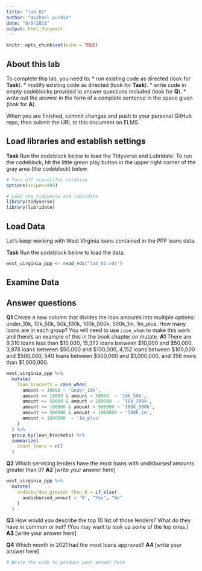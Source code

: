 ```yaml
---
title: "lab_02"
author: "michael purdie"
date: "9/9/2021"
output: html_document
---
```


```r
knitr::opts_chunk$set(echo = TRUE)
```

## About this lab

To complete this lab, you need to:
* run existing code as directed (look for **Task**).
* modify existing code as directed (look for **Task**).
* write code in empty codeblocks provided to answer questions included (look for **Q**).
* write out the answer in the form of a complete sentence in the space given (look for **A**).

When you are finished, commit changes and push to your personal GitHub repo, then submit the URL to this document on ELMS.

## Load libraries and establish settings

**Task** Run the codeblock below to load the Tidyverse and Lubridate. To run the codeblock, hit the little green play button in the upper right corner of the gray area (the codeblock) below.

```r
# Turn off scientific notation
options(scipen=999)

# Load the tidyverse and lubridate
library(tidyverse)
library(lubridate)
```

## Load Data

Let's keep working with West Virginia loans contained in the PPP loans data.  

**Task** Run the codeblock below to load the data.

```r
west_virginia_ppp <- read_rds("lab_02.rds")
```

## Examine Data

## Answer questions

**Q1** Create a new column that divides the loan amounts into multiple options: under_10k, 10k_50k, 50k_100k, 100k_500k, 500k_1m, 1m_plus. How many loans are in each group? You will need to use `case_when` to make this work and there's an example of this in the book chapter on mutate.
**A1** There are 9,310 loans less than $10,000, 15,372 loans between $10,000 and $50,000, 3,978 loans between $50,000 and $100,000, 4,152 loans between $100,000 and $500,000, 540 loans between $500,000 and $1,000,000, and 356 more than $1,000,000.

```r
west_virginia_ppp %>%
  mutate(
    loan_brackets = case_when(
      amount < 10000 ~ 'under_10k',
      amount >= 10000 & amount < 50000  ~ '10k_50k', 
      amount >= 50000 & amount < 100000  ~ '50k_100k',
      amount >= 100000 & amount < 500000 ~ '100k_500k',
      amount >= 500000 & amount < 1000000 ~ '500k_1m',
      amount > 1000000  ~ '1m_plus'
    ) 
  ) %>%
  group_by(loan_brackets) %>%
  summarize(
    count_loans = n()
  )
```

**Q2** Which servicing lenders have the most loans with undisbursed amounts greater than 0?
**A2** [write your answer here]

```r
west_virginia_ppp %>%
  mutate(
    undisburded_greater_than_0 = if_else(
      undisbursed_amount > '0', "Yes", "No"
    )
  )

```

**Q3** How would you describe the top 10 list of those lenders? What do they have in common or not? (You may want to look up some of the top ones.)
**A3** [write your answer here]

**Q4** Which month in 2021 had the most loans approved?
**A4** [write your answer here]

```r
# Write the code to produce your answer here

```
